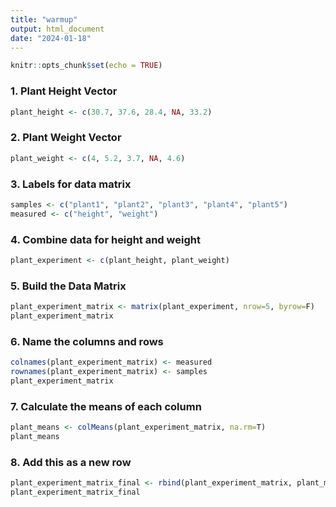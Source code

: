 ```yaml
---
title: "warmup"
output: html_document
date: "2024-01-18"
---
```


```r
knitr::opts_chunk$set(echo = TRUE)
```

### 1. Plant Height Vector
```r
plant_height <- c(30.7, 37.6, 28.4, NA, 33.2)
```

### 2. Plant Weight Vector
```r
plant_weight <- c(4, 5.2, 3.7, NA, 4.6)
```

### 3. Labels for data matrix
```r
samples <- c("plant1", "plant2", "plant3", "plant4", "plant5")
measured <- c("height", "weight")
```

### 4. Combine data for height and weight
```r
plant_experiment <- c(plant_height, plant_weight)
```

### 5. Build the Data Matrix
```r
plant_experiment_matrix <- matrix(plant_experiment, nrow=5, byrow=F)
plant_experiment_matrix
```
### 6. Name the columns and rows
```r
colnames(plant_experiment_matrix) <- measured
rownames(plant_experiment_matrix) <- samples
plant_experiment_matrix
```
### 7. Calculate the means of each column
```r
plant_means <- colMeans(plant_experiment_matrix, na.rm=T)
plant_means
```

### 8. Add this as a new row
```r
plant_experiment_matrix_final <- rbind(plant_experiment_matrix, plant_means)
plant_experiment_matrix_final
```